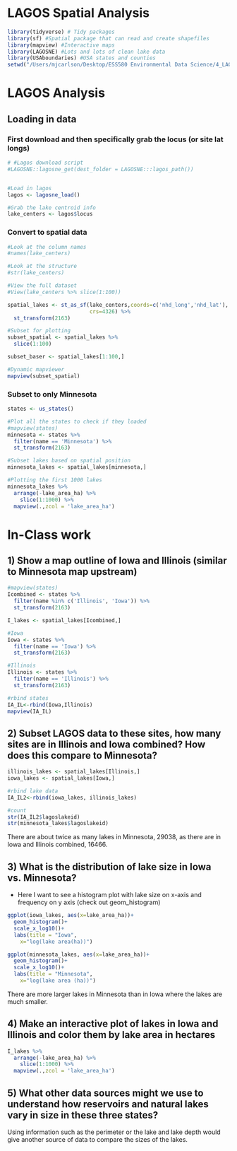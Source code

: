 # LAGOS Spatial Analysis

```r
library(tidyverse) # Tidy packages
library(sf) #Spatial package that can read and create shapefiles 
library(mapview) #Interactive maps
library(LAGOSNE) #Lots and lots of clean lake data
library(USAboundaries) #USA states and counties
setwd("/Users/mjcarlson/Desktop/ESS580 Environmental Data Science/4_LAGOS_Spatial_Analyses")
```


# LAGOS Analysis


## Loading in data


### First download and then specifically grab the locus (or site lat longs)

```r
# #Lagos download script
#LAGOSNE::lagosne_get(dest_folder = LAGOSNE:::lagos_path())


#Load in lagos
lagos <- lagosne_load()

#Grab the lake centroid info
lake_centers <- lagos$locus


```



### Convert to spatial data
```r
#Look at the column names
#names(lake_centers)

#Look at the structure
#str(lake_centers)

#View the full dataset
#View(lake_centers %>% slice(1:100))

spatial_lakes <- st_as_sf(lake_centers,coords=c('nhd_long','nhd_lat'),
                          crs=4326) %>%
  st_transform(2163)

#Subset for plotting
subset_spatial <- spatial_lakes %>%
  slice(1:100) 

subset_baser <- spatial_lakes[1:100,]

#Dynamic mapviewer
mapview(subset_spatial)

```


### Subset to only Minnesota

```r
states <- us_states()

#Plot all the states to check if they loaded
#mapview(states)
minnesota <- states %>%
  filter(name == 'Minnesota') %>%
  st_transform(2163)

#Subset lakes based on spatial position
minnesota_lakes <- spatial_lakes[minnesota,]

#Plotting the first 1000 lakes
minnesota_lakes %>%
  arrange(-lake_area_ha) %>%
    slice(1:1000) %>%
  mapview(.,zcol = 'lake_area_ha')
```



# In-Class work


## 1) Show a map outline of Iowa and Illinois (similar to Minnesota map upstream)

```r
#mapview(states)
Icombined <- states %>%
  filter(name %in% c('Illinois', 'Iowa')) %>%
  st_transform(2163)

I_lakes <- spatial_lakes[Icombined,]

#Iowa
Iowa <- states %>%
  filter(name == 'Iowa') %>%
  st_transform(2163)

#Illinois
Illinois <- states %>%
  filter(name == 'Illinois') %>%
  st_transform(2163)

#rbind states
IA_IL<-rbind(Iowa,Illinois)
mapview(IA_IL)

```



## 2) Subset LAGOS data to these sites, how many sites are in Illinois and Iowa  combined? How does this compare to Minnesota?

```r
illinois_lakes <- spatial_lakes[Illinois,]
iowa_lakes <- spatial_lakes[Iowa,]

#rbind lake data
IA_IL2<-rbind(iowa_lakes, illinois_lakes)

#count
str(IA_IL2$lagoslakeid)
str(minnesota_lakes$lagoslakeid)

```

There are about twice as many lakes in Minnesota, 29038, as there are in Iowa and Illinois combined, 16466.


## 3) What is the distribution of lake size in Iowa vs. Minnesota?

- Here I want to see a histogram plot with lake size on x-axis and frequency on 
y axis (check out geom_histogram)

```r
ggplot(iowa_lakes, aes(x=lake_area_ha))+
  geom_histogram()+
  scale_x_log10()+
  labs(title = "Iowa",
    x="log(lake area(ha))")

ggplot(minnesota_lakes, aes(x=lake_area_ha))+
  geom_histogram()+
  scale_x_log10()+
  labs(title = "Minnesota",
    x="log(lake area (ha))")

```

There are more larger lakes in Minnesota than in Iowa where the lakes are much smaller.


## 4) Make an interactive plot of lakes in Iowa and Illinois and color them  by lake area in hectares

```r
I_lakes %>%
  arrange(-lake_area_ha) %>%
    slice(1:1000) %>%
  mapview(.,zcol = 'lake_area_ha')

```


## 5) What other data sources might we use to understand how reservoirs and  natural lakes vary in size in these three states? 

Using information such as the perimeter or the lake and lake depth would give another source of data to compare the sizes of the lakes.
